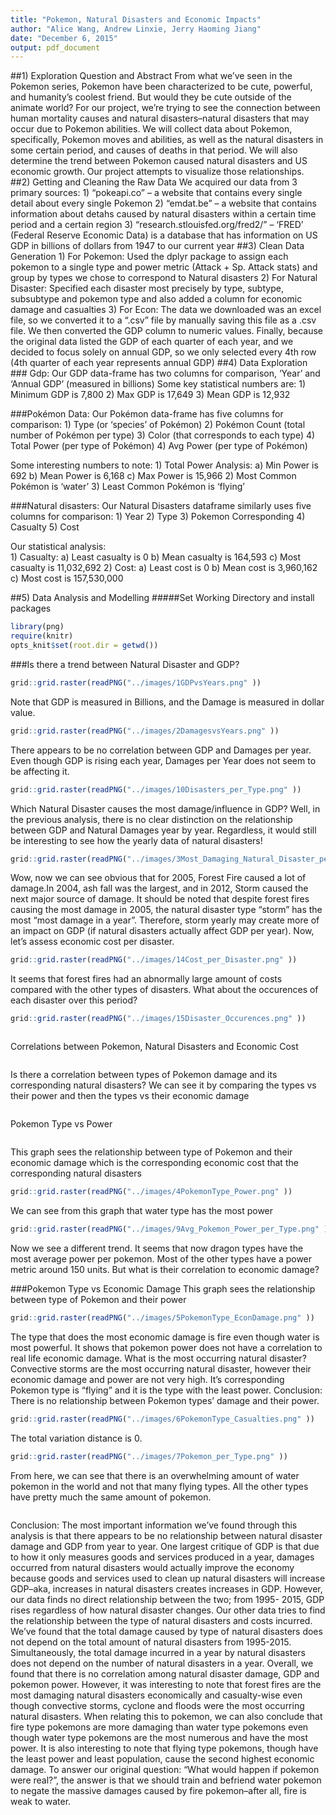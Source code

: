 ```yaml
---
title: "Pokemon, Natural Disasters and Economic Impacts"
author: "Alice Wang, Andrew Linxie, Jerry Haoming Jiang"
date: "December 6, 2015"
output: pdf_document
---
```

##1) Exploration Question and Abstract
From what we’ve seen in the Pokemon series, Pokemon have been characterized to be cute, powerful, and humanity’s coolest friend. But would they be cute outside of the animate world? For our project, we’re trying to see the connection between human mortality causes and natural disasters--natural disasters that may occur due to Pokemon abilities. We will collect data about Pokemon, specifically, Pokemon moves and abilities, as well as the natural disasters in some certain period, and causes of deaths in that period. We will also determine the trend between Pokemon caused natural disasters and US economic growth. Our project attempts to visualize those relationships. 
##2) Getting and Cleaning the Raw Data
We acquired our data from 3 primary sources: 
    1) “pokeapi.co” -- a website that contains every single detail about every single Pokemon
    2) “emdat.be” -- a website that contains information about detahs caused by natural disasters within a certain time period and a certain region
    3) “research.stlouisfed.org/fred2/” -- ‘FRED’ (Federal Reserve Economic Data) is a database that has information on US GDP in billions of dollars from 1947 to our current year
##3) Clean Data Generation
1) For Pokemon: Used the dplyr package to assign each pokemon to a single type and power metric (Attack + Sp. Attack stats) and group by types we chose to correspond to Natural disasters
2) For Natural Disaster: Specified each disaster most precisely by type, subtype, subsubtype and pokemon type and also added a column for economic damage and casualties
3) For Econ: The data we downloaded was an excel file, so we converted it to a “.csv” file by manually saving this file as a .csv file. We then converted the GDP column to numeric values. Finally, because the original data listed the GDP of each quarter of each year, and we decided to focus solely on annual GDP, so we only selected every 4th row (4th quarter of each year represents annual GDP)
##4) Data Exploration
### Gdp: 
Our GDP data-frame has two columns for comparison, 'Year' and 'Annual GDP' (measured in billions)
Some key statistical numbers are:
      1) Minimum GDP is 7,800
      2) Max GDP is 17,649 
      3) Mean GDP is 12,932

###Pokémon Data: 
Our Pokémon data-frame has five columns for comparison:
      1) Type (or 'species' of Pokémon)
      2) Pokémon Count (total number of Pokémon per type)
      3) Color (that corresponds to each type) 
      4) Total Power (per type of Pokémon)
      4) Avg Power (per type of Pokémon)

Some interesting numbers to note: 
1) Total Power Analysis: 
        a) Min Power is 692 
        b) Mean Power is 6,168 
        c) Max Power is 15,966 
2) Most Common Pokémon is 'water'
3) Least Common Pokémon is 'flying'

###Natural disasters:
Our Natural Disasters dataframe similarly uses five columns for comparison:
    1) Year
    2) Type
    3) Pokemon Corresponding
    4) Casualty
    5) Cost 

Our statistical analysis:     
1) Casualty:
    a) Least casualty is 0
    b) Mean casualty is 164,593
    c) Most casualty is 11,032,692
2) Cost: 
    a) Least cost is 0
    b) Mean cost is 3,960,162
    c) Most cost is 157,530,000

##5) Data Analysis and Modelling 
#####Set Working Directory and install packages
```r
library(png)
require(knitr)
opts_knit$set(root.dir = getwd())
```
###Is there a trend between Natural Disaster and GDP?
```r
grid::grid.raster(readPNG("../images/1GDPvsYears.png" ))
```
Note that GDP is measured in Billions, and the Damage is measured in dollar value.
```r
grid::grid.raster(readPNG("../images/2DamagesvsYears.png" ))
```
There appears to be no correlation between GDP and Damages per year. Even though GDP is rising each
year, Damages per Year does not seem to be affecting it.
```r
grid::grid.raster(readPNG("../images/10Disasters_per_Type.png" ))
```

Which Natural Disaster causes the most damage/influence in GDP?
Well, in the previous analysis, there is no clear distinction on the relationship between GDP and Natural
Damages year by year. Regardless, it would still be interesting to see how the yearly data of natural disasters!
```r
grid::grid.raster(readPNG("../images/3Most_Damaging_Natural_Disaster_per_Year.png" ))
```
Wow, now we can see obvious that for 2005, Forest Fire caused a lot of damage.In 2004, ash fall was the
largest, and in 2012, Storm caused the next major source of damage. It should be noted that despite forest
fires causing the most damage in 2005, the natural disaster type “storm” has the most “most damage in a
year”. Therefore, storm yearly may create more of an impact on GDP (if natural disasters actually affect
GDP per year).
Now, let’s assess economic cost per disaster.
```r
grid::grid.raster(readPNG("../images/14Cost_per_Disaster.png" ))
```
It seems that forest fires had an abnormally large amount of costs compared with the other types of disasters.
What about the occurences of each disaster over this period?
```r
grid::grid.raster(readPNG("../images/15Disaster_Occurences.png" ))
```
```r
```
Correlations between Pokemon, Natural Disasters and Economic Cost
```r
```
Is there a correlation between types of Pokemon damage and its corresponding natural disasters?
We can see it by comparing the types vs their power and then the types vs their economic damage
```r
```
Pokemon Type vs Power 
```r
```
This graph sees the relationship between type of Pokemon and their economic damage which is the corresponding economic cost that the corresponding natural disasters
```r
grid::grid.raster(readPNG("../images/4PokemonType_Power.png" ))
```
We can see from this graph that water type has the most power
```r
grid::grid.raster(readPNG("../images/9Avg_Pokemon_Power_per_Type.png" ))
```
Now we see a different trend. It seems that now dragon types have the most average power per pokemon.
Most of the other types have a power metric around 150 units.
But what is their correlation to economic damage?

###Pokemon Type vs Economic Damage
This graph sees the relationship between type of Pokemon and their power
```r
grid::grid.raster(readPNG("../images/5PokemonType_EconDamage.png" ))
```
The type that does the most economic damage is fire even though water is most powerful. It shows that pokemon power does not have a correlation to real life economic damage.
What is the most occurring natural disaster?
Convective storms are the most occurring natural disaster, however their economic
damage and power are not very high. It’s corresponding Pokemon type is “flying”
and it is the type with the least power.
Conclusion: There is no relationship between Pokemon types’ damage and their power.
```r
grid::grid.raster(readPNG("../images/6PokemonType_Casualties.png" ))
```
The total variation distance is 0.
```r
grid::grid.raster(readPNG("../images/7Pokemon_per_Type.png" ))
```
From here, we can see that there is an overwhelming amount of water pokemon in the world and not that many flying types. All the other types have pretty much the same amount of pokemon.
```r
```
Conclusion:
The most important information we’ve found through this analysis is that there appears to be no relationship between natural disaster damage and GDP from year to year. One largest critique of GDP is that due to how it only measures goods and services produced in a year, damages occurred from natural disasters would actually improve the economy because goods and services used to clean up natural disasters will increase GDP--aka, increases in natural disasters creates increases in GDP. However, our data finds no direct relationship between the two; from 1995- 2015, GDP rises regardless of how natural disaster changes. 
Our other data tries to find the relationship between the type of natural disasters and costs incurred. We’ve found that the total damage caused by type of natural disasters does not depend on the total amount of natural disasters from 1995-2015. Simultaneously, the total damage incurred in a year by natural disasters does not depend on the number of natural disasters in a year.
Overall, we found that there is no correlation among natural disaster damage, GDP and pokemon power. However, it was interesting to note that forest fires are the most damaging natural disasters economically and casualty-wise even though convective storms, cyclone and floods were the most occurring natural disasters. When relating this to pokemon, we can also conclude that fire type pokemons are more damaging than water type pokemons even though water type pokemons are the most numerous and have the most power. It is also interesting to note that flying type pokemons, though have the least power and least population, cause the second highest economic damage. 
To answer our original question: “What would happen if pokemon were real?”, the answer is that we should train and befriend water pokemon to negate the massive damages caused by fire pokemon--after all, fire is weak to water.

